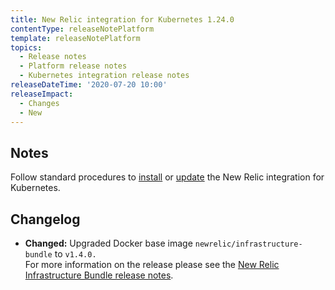 ```yaml
---
title: New Relic integration for Kubernetes 1.24.0
contentType: releaseNotePlatform
template: releaseNotePlatform
topics:
  - Release notes
  - Platform release notes
  - Kubernetes integration release notes
releaseDateTime: '2020-07-20 10:00'
releaseImpact:
  - Changes
  - New
---
```


## Notes

Follow standard procedures to [install](/docs/integrations/host-integrations/host-integrations-list/kubernetes-monitoring-integration#install) or [update](/docs/integrations/host-integrations/host-integrations-list/kubernetes-monitoring-integration#update) the New Relic integration for Kubernetes.

## Changelog

* **Changed:** Upgraded Docker base image `newrelic/infrastructure-bundle` to `v1.4.0.`  
  For more information on the release please see the [New Relic Infrastructure Bundle release notes](https://github.com/newrelic/infrastructure-bundle/releases/tag/1.4.0).

